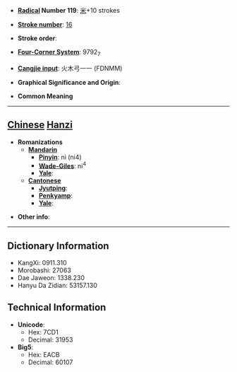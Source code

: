 * '''[[Wiktionary:Chinese radical index| Radical]] Number 119''': [[Wiktionary:Chinese radical index 米|米]]+10 strokes

* '''[[Wiktionary:Chinese total strokes index|Stroke number]]''': [[Wiktionary:Chinese total strokes index 16|16]]

* '''Stroke order''': 

* '''[[Wiktionary:Chinese four corner index|Four-Corner System]]''': 9792<sub>7</sub>

* '''[[Wiktionary:Chinese Cangjie index|Cangjie input]]''': 火木弓一一 (FDNMM)

* '''Graphical Significance and Origin''': 

* '''Common Meaning'''

----

== [[Chinese]] [[Hanzi]] ==

* '''Romanizations'''
** '''[[Mandarin]]'''
*** '''[[Pinyin]]''': nì (ni4)
*** '''[[Wade-Giles]]''': ni<sup>4</sup>
*** '''[[Yale]]''': 
** '''[[Cantonese]]'''
*** '''[[Jyutping]]''':
*** '''[[Penkyamp]]''': 
*** '''[[Yale]]''': 

* '''Other info''': 

----

== Dictionary Information ==

* KangXi: 0911.310
* Morobashi: 27063
* Dae Jaweon: 1338.230
* Hanyu Da Zidian: 53157.130

== Technical Information ==

* '''Unicode''':
** Hex: 7CD1
** Decimal: 31953
* '''Big5''':
** Hex: EACB
** Decimal: 60107